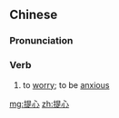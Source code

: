 ==Chinese==
{{zh-forms}}

===Pronunciation===
{{zh-pron
|m=tíxīn
|c=tai4 sam1
|cat=v
}}

===Verb===
{{zh-verb}}

# to [[worry]]; to be [[anxious]]

[[mg:提心]]
[[zh:提心]]